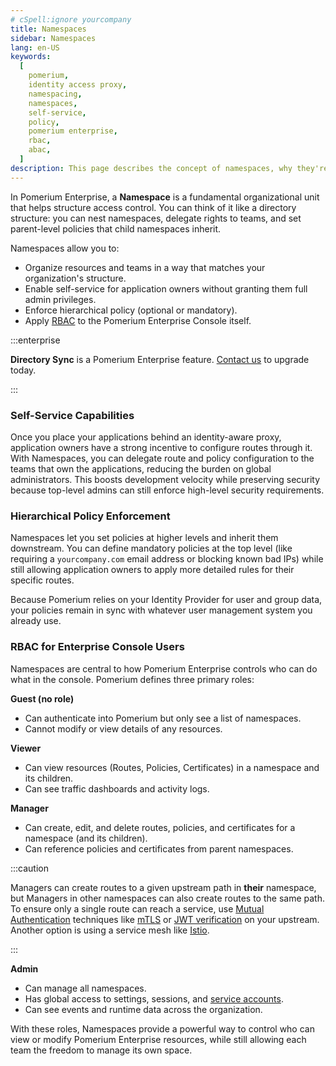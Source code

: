 ```yaml
---
# cSpell:ignore yourcompany
title: Namespaces
sidebar: Namespaces
lang: en-US
keywords:
  [
    pomerium,
    identity access proxy,
    namespacing,
    namespaces,
    self-service,
    policy,
    pomerium enterprise,
    rbac,
    abac,
  ]
description: This page describes the concept of namespaces, why they're important for enabling self-service, and how they enforce RBAC.
---
```


In Pomerium Enterprise, a **Namespace** is a fundamental organizational unit that helps structure access control. You can think of it like a directory structure: you can nest namespaces, delegate rights to teams, and set parent-level policies that child namespaces inherit.

Namespaces allow you to:

- Organize resources and teams in a way that matches your organization's structure.
- Enable self-service for application owners without granting them full admin privileges.
- Enforce hierarchical policy (optional or mandatory).
- Apply [RBAC](https://en.wikipedia.org/wiki/Role-based_access_control) to the Pomerium Enterprise Console itself.

:::enterprise

**Directory Sync** is a Pomerium Enterprise feature. [Contact us](https://www.pomerium.com/enterprise-sales/) to upgrade today.

:::

### Self-Service Capabilities

Once you place your applications behind an identity-aware proxy, application owners have a strong incentive to configure routes through it. With Namespaces, you can delegate route and policy configuration to the teams that own the applications, reducing the burden on global administrators. This boosts development velocity while preserving security because top-level admins can still enforce high-level security requirements.

### Hierarchical Policy Enforcement

Namespaces let you set policies at higher levels and inherit them downstream. You can define mandatory policies at the top level (like requiring a `yourcompany.com` email address or blocking known bad IPs) while still allowing application owners to apply more detailed rules for their specific routes.

Because Pomerium relies on your Identity Provider for user and group data, your policies remain in sync with whatever user management system you already use.

### RBAC for Enterprise Console Users

Namespaces are central to how Pomerium Enterprise controls who can do what in the console. Pomerium defines three primary roles:

**Guest (no role)**

- Can authenticate into Pomerium but only see a list of namespaces.
- Cannot modify or view details of any resources.

**Viewer**

- Can view resources (Routes, Policies, Certificates) in a namespace and its children.
- Can see traffic dashboards and activity logs.

**Manager**

- Can create, edit, and delete routes, policies, and certificates for a namespace (and its children).
- Can reference policies and certificates from parent namespaces.

:::caution

Managers can create routes to a given upstream path in **their** namespace, but Managers in other namespaces can also create routes to the same path. To ensure only a single route can reach a service, use [Mutual Authentication](/docs/internals/mutual-auth) techniques like [mTLS](/docs/capabilities/mtls-services) or [JWT verification](/docs/deploy/jwt-verification-with-envoy) on your upstream. Another option is using a service mesh like [Istio](/docs/guides/istio).

:::

**Admin**

- Can manage all namespaces.
- Has global access to settings, sessions, and [service accounts](/docs/capabilities/service-accounts).
- Can see events and runtime data across the organization.

With these roles, Namespaces provide a powerful way to control who can view or modify Pomerium Enterprise resources, while still allowing each team the freedom to manage its own space.
